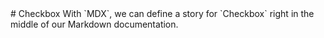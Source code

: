 
<Meta title="Button" component={Button} />
# Checkbox
With `MDX`, we can define a story for `Checkbox` right in the middle of our Markdown documentation.